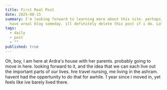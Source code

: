 ```yaml
---
title: First Real Post
date: 2025-08-15
summary: I'm looking forward to learning more about this site. perhaps I will
  have areal blog someday. ill definitely delete this post if i do. Lol
tags:
  - daily
  - post
  - ""
published: true
---
```

Oh, boy, I am here at Ardra's house with her parents. probably going to move in here. looking forward to it, and the idea that we can each live out the important parts of our lives. hre travel nursing, me living in the  ashram. havent had the oppertunity to do that for awhile. 1 year since i moved in, yet feels like ive barely lived there.
